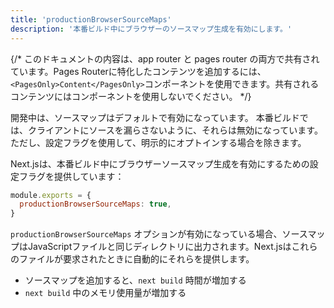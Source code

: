 ```yaml
---
title: 'productionBrowserSourceMaps'
description: '本番ビルド中にブラウザーのソースマップ生成を有効にします。'
---
```


{/* このドキュメントの内容は、app router と pages router の両方で共有されています。Pages Routerに特化したコンテンツを追加するには、`<PagesOnly>Content</PagesOnly>`コンポーネントを使用できます。共有されるコンテンツにはコンポーネントを使用しないでください。 */}

開発中は、ソースマップはデフォルトで有効になっています。 本番ビルドでは、クライアントにソースを漏らさないように、それらは無効になっています。ただし、設定フラグを使用して、明示的にオプトインする場合を除きます。

Next.jsは、本番ビルド中にブラウザーソースマップ生成を有効にするための設定フラグを提供しています：

```js filename="next.config.js"
module.exports = {
  productionBrowserSourceMaps: true,
}
```

`productionBrowserSourceMaps` オプションが有効になっている場合、ソースマップはJavaScriptファイルと同じディレクトリに出力されます。Next.jsはこれらのファイルが要求されたときに自動的にそれらを提供します。

- ソースマップを追加すると、`next build` 時間が増加する
- `next build` 中のメモリ使用量が増加する